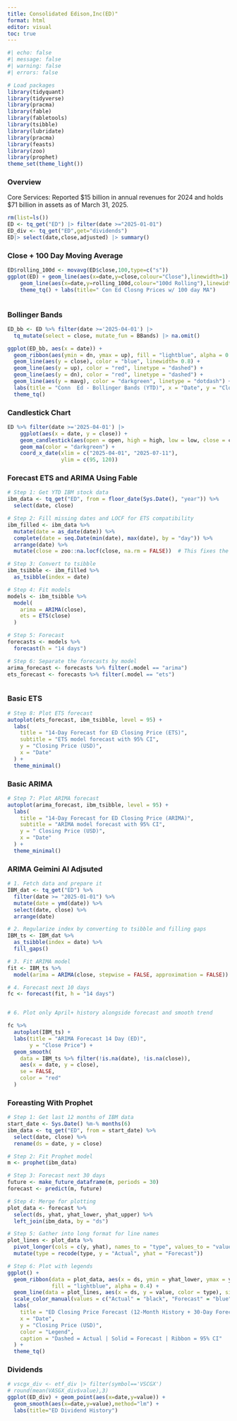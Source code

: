 ```yaml
---
title: Consolidated Edison,Inc(ED)"
format: html
editor: visual
toc: true
---
```


```r
#| echo: false
#| message: false
#| warning: false
#| errors: false

# Load packages
library(tidyquant)
library(tidyverse)
library(pracma)
library(fable)
library(fabletools)
library(tsibble)
library(lubridate)
library(pracma)
library(feasts)
library(zoo)
library(prophet)
theme_set(theme_light())
```

### Overview

Core Services: Reported $15 billion in annual revenues for 2024 and holds $71 billion in assets as of March 31, 2025.

```r
rm(list=ls())
ED <- tq_get("ED") |> filter(date >="2025-01-01")
ED_div <- tq_get("ED",get="dividends")
ED|> select(date,close,adjusted) |> summary()
```



### Close + 100 Day Moving Average

```r
ED$rolling_100d <- movavg(ED$close,100,type=c("s"))
ggplot(ED) + geom_line(aes(x=date,y=close,colour="Close"),linewidth=1) +
    geom_line(aes(x=date,y=rolling_100d,colour="100d Rolling"),linewidth=1) +
    theme_tq() + labs(title=" Con Ed Closng Prices w/ 100 day MA")
  
```

### Bollinger Bands

```r
ED_bb <- ED %>% filter(date >='2025-04-01') |>
  tq_mutate(select = close, mutate_fun = BBands) |> na.omit()

ggplot(ED_bb, aes(x = date)) +
  geom_ribbon(aes(ymin = dn, ymax = up), fill = "lightblue", alpha = 0.3) +
  geom_line(aes(y = close), color = "blue", linewidth= 0.8) +
  geom_line(aes(y = up), color = "red", linetype = "dashed") +
  geom_line(aes(y = dn), color = "red", linetype = "dashed") +
  geom_line(aes(y = mavg), color = "darkgreen", linetype = "dotdash") +
  labs(title = "Conn  Ed - Bollinger Bands (YTD)", x = "Date", y = "Closing Price") +
  theme_tq()

```

### Candlestick Chart

```r
ED %>% filter(date >='2025-04-01') |>
    ggplot(aes(x = date, y = close)) +
    geom_candlestick(aes(open = open, high = high, low = low, close = close)) +
    geom_ma(color = "darkgreen") +
    coord_x_date(xlim = c("2025-04-01", "2025-07-11"),
                 ylim = c(95, 120))
```

### Forecast ETS and ARIMA Using Fable

```r
# Step 1: Get YTD IBM stock data
ibm_data <- tq_get("ED", from = floor_date(Sys.Date(), "year")) %>%
  select(date, close)

# Step 2: Fill missing dates and LOCF for ETS compatibility
ibm_filled <- ibm_data %>%
  mutate(date = as_date(date)) %>%
  complete(date = seq.Date(min(date), max(date), by = "day")) %>%
  arrange(date) %>%
  mutate(close = zoo::na.locf(close, na.rm = FALSE))  # This fixes the issue!

# Step 3: Convert to tsibble
ibm_tsibble <- ibm_filled %>%
  as_tsibble(index = date)

# Step 4: Fit models
models <- ibm_tsibble %>%
  model(
    arima = ARIMA(close),
    ets = ETS(close)
  )

# Step 5: Forecast
forecasts <- models %>%
  forecast(h = "14 days")

# Step 6: Separate the forecasts by model
arima_forecast <- forecasts %>% filter(.model == "arima")
ets_forecast <- forecasts %>% filter(.model == "ets")



```

### Basic ETS

```r
# Step 8: Plot ETS forecast
autoplot(ets_forecast, ibm_tsibble, level = 95) +
  labs(
    title = "14-Day Forecast for ED Closing Price (ETS)",
    subtitle = "ETS model forecast with 95% CI",
    y = "Closing Price (USD)",
    x = "Date"
  ) +
  theme_minimal()

```

### Basic ARIMA

```r
# Step 7: Plot ARIMA forecast
autoplot(arima_forecast, ibm_tsibble, level = 95) +
  labs(
    title = "14-Day Forecast for ED Closing Price (ARIMA)",
    subtitle = "ARIMA model forecast with 95% CI",
    y = " Closing Price (USD)",
    x = "Date"
  ) +
  theme_minimal()

```

### ARIMA Geimini AI Adjsuted

```r
# 1. Fetch data and prepare it
IBM_dat <- tq_get("ED") %>%
  filter(date >= "2025-01-01") %>%
  mutate(date = ymd(date)) %>%
  select(date, close) %>%
  arrange(date)

# 2. Regularize index by converting to tsibble and filling gaps
IBM_ts <- IBM_dat %>%
  as_tsibble(index = date) %>%
  fill_gaps()

# 3. Fit ARIMA model
fit <- IBM_ts %>%
  model(arima = ARIMA(close, stepwise = FALSE, approximation = FALSE))

# 4. Forecast next 10 days
fc <- forecast(fit, h = "14 days")


# 6. Plot only April+ history alongside forecast and smooth trend

fc %>%
  autoplot(IBM_ts) +
  labs(title = "ARIMA Forecast 14 Day (ED)",
       y = "Close Price") +
  geom_smooth(
    data = IBM_ts %>% filter(!is.na(date), !is.na(close)),
    aes(x = date, y = close),
    se = FALSE,
    color = "red"
  )
```

### Foreasting With Prophet

```r

# Step 1: Get last 12 months of IBM data
start_date <- Sys.Date() %m-% months(6)
ibm_data <- tq_get("ED", from = start_date) %>%
  select(date, close) %>%
  rename(ds = date, y = close)

# Step 2: Fit Prophet model
m <- prophet(ibm_data)

# Step 3: Forecast next 30 days
future <- make_future_dataframe(m, periods = 30)
forecast <- predict(m, future)

# Step 4: Merge for plotting
plot_data <- forecast %>%
  select(ds, yhat, yhat_lower, yhat_upper) %>%
  left_join(ibm_data, by = "ds")

# Step 5: Gather into long format for line names
plot_lines <- plot_data %>%
  pivot_longer(cols = c(y, yhat), names_to = "type", values_to = "value") %>%
  mutate(type = recode(type, y = "Actual", yhat = "Forecast"))

# Step 6: Plot with legends
ggplot() +
  geom_ribbon(data = plot_data, aes(x = ds, ymin = yhat_lower, ymax = yhat_upper),
              fill = "lightblue", alpha = 0.4) +
  geom_line(data = plot_lines, aes(x = ds, y = value, color = type), size = 1) +
  scale_color_manual(values = c("Actual" = "black", "Forecast" = "blue")) +
  labs(
    title = "ED Closing Price Forecast (12-Month History + 30-Day Forecast)",
    x = "Date",
    y = "Closing Price (USD)",
    color = "Legend",
    caption = "Dashed = Actual | Solid = Forecast | Ribbon = 95% CI"
  ) +
  theme_tq()
```

### Dividends

```r
# vscgx_div <- etf_div |> filter(symbol=='VSCGX')
# round(mean(VASGX_div$value),3)
ggplot(ED_div) + geom_point(aes(x=date,y=value)) +
  geom_smooth(aes(x=date,y=value),method="lm") +
  labs(title="ED Dividend History")
```
